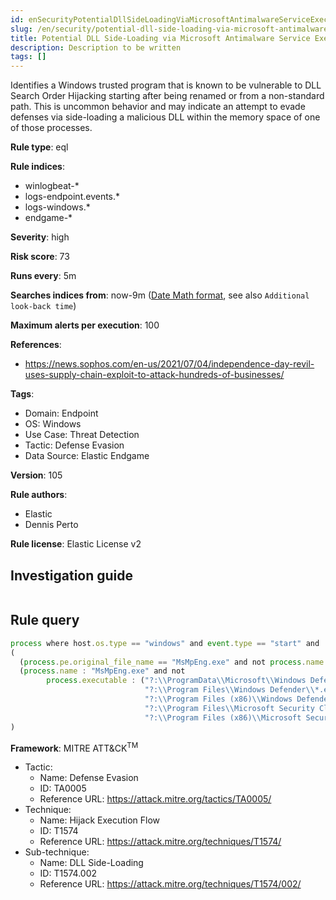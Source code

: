 ```yaml
---
id: enSecurityPotentialDllSideLoadingViaMicrosoftAntimalwareServiceExecutable
slug: /en/security/potential-dll-side-loading-via-microsoft-antimalware-service-executable
title: Potential DLL Side-Loading via Microsoft Antimalware Service Executable
description: Description to be written
tags: []
---
```


<div id="potential-dll-side-loading-via-microsoft-antimalware-service-executable"></div>

Identifies a Windows trusted program that is known to be vulnerable to DLL Search Order Hijacking starting after being renamed or from a non-standard path. This is uncommon behavior and may indicate an attempt to evade defenses via side-loading a malicious DLL within the memory space of one of those processes.

**Rule type**: eql

**Rule indices**: 

* winlogbeat-*
* logs-endpoint.events.*
* logs-windows.*
* endgame-*

**Severity**: high

**Risk score**: 73

**Runs every**: 5m

**Searches indices from**: now-9m ([Date Math format](((ref))/common-options.html#date-math), see also <DocLink id="enSecurityRulesUiCreate" section="set-the-rules-schedule">`Additional look-back time`</DocLink>)

**Maximum alerts per execution**: 100

**References**: 

* https://news.sophos.com/en-us/2021/07/04/independence-day-revil-uses-supply-chain-exploit-to-attack-hundreds-of-businesses/

**Tags**: 

* Domain: Endpoint
* OS: Windows
* Use Case: Threat Detection
* Tactic: Defense Evasion
* Data Source: Elastic Endgame

**Version**: 105

**Rule authors**: 

* Elastic
* Dennis Perto

**Rule license**: Elastic License v2

## Investigation guide

```markdown

```

## Rule query

```js
process where host.os.type == "windows" and event.type == "start" and
(
  (process.pe.original_file_name == "MsMpEng.exe" and not process.name : "MsMpEng.exe") or
  (process.name : "MsMpEng.exe" and not
        process.executable : ("?:\\ProgramData\\Microsoft\\Windows Defender\\*.exe",
                              "?:\\Program Files\\Windows Defender\\*.exe",
                              "?:\\Program Files (x86)\\Windows Defender\\*.exe",
                              "?:\\Program Files\\Microsoft Security Client\\*.exe",
                              "?:\\Program Files (x86)\\Microsoft Security Client\\*.exe"))
)

```

**Framework**: MITRE ATT&CK<sup>TM</sup>

* Tactic:
    * Name: Defense Evasion
    * ID: TA0005
    * Reference URL: https://attack.mitre.org/tactics/TA0005/
* Technique:
    * Name: Hijack Execution Flow
    * ID: T1574
    * Reference URL: https://attack.mitre.org/techniques/T1574/
* Sub-technique:
    * Name: DLL Side-Loading
    * ID: T1574.002
    * Reference URL: https://attack.mitre.org/techniques/T1574/002/

